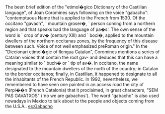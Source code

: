 {{RoughTranslation|Spanish}}
The been brief edition of the "etimol�gico Dictionary of the Castilian language", of Joan Coromines says following on the voice "gabacho": "contemptuous Name that is applied to the French from 1530. Of the occitano "gavach", ` mountain groser�, ` person coming from a northern region and that speaks bad the language of pa�s'. The own sense of the word is ` crop of av� (century XIII) and ` boci�, applied to the mountain dwellers of the northern occitanas zones, by the frequency of this disease between such. Voice of not well emphasized preRoman origin." In the "Diccionari etimol�gic of llengua Catalan", Coromines mentions a series of Catalan voices that contain the root gav- and deduces that this can have a meaning similar to ` buch� or ` tip of av�. In occitano, the name designated to the mountain dwellers of the north of the country; in Catalan to the border occitanos; finally, in Castilian, it happened to designate to all the inhabitants of the French Republic. In 1992, nevertheless, we remembered to have seen one painted in an access road the city of Perpi��n (French Catalonia) that it proclaimed, in great characters, "SEM PAS GAVATXOS" (`no we are gabachos'). The word "gabacho" is also used nowadays in Mexico to talk about to the people and objects coming from the U.S.A..
[[es:Gabacho]]